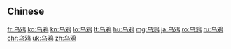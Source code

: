 {{also|烏鴉}}
==Chinese==
{{zh-see|烏鴉}}

[[fr:乌鸦]]
[[ko:乌鸦]]
[[kn:乌鸦]]
[[lo:乌鸦]]
[[lt:乌鸦]]
[[hu:乌鸦]]
[[mg:乌鸦]]
[[ja:乌鸦]]
[[ro:乌鸦]]
[[ru:乌鸦]]
[[chr:乌鸦]]
[[uk:乌鸦]]
[[zh:乌鸦]]